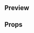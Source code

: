 
<Meta title="Molecules|Alert Message" component={AlertMessage} />

## Preview

<Preview>
  <Story name="Alert Message">
    <AlertMessage
      text={text('Text', 'Alerta de precio activada correctamente')}
      title={text('Title', 'Alerta de precio ')}
      type={select(
        'type',
        {
          Success: 'success',
          Error: 'error',
          Warning: 'warning',
          Info: 'info',
        },
        'success'
      )}
      zIndex={text('Z index', 902)}
    />
  </Story>
</Preview>

## Props

<Props of={AlertMessage} />
